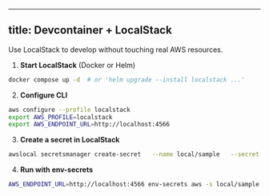 
---
title: Devcontainer + LocalStack
---

Use LocalStack to develop without touching real AWS resources.

1. **Start LocalStack** (Docker or Helm)

```bash
docker compose up -d  # or 'helm upgrade --install localstack ...'
```

2. **Configure CLI**

```bash
aws configure --profile localstack
export AWS_PROFILE=localstack
export AWS_ENDPOINT_URL=http://localhost:4566
```

3. **Create a secret in LocalStack**

```bash
awslocal secretsmanager create-secret   --name local/sample   --secret-string '{"user":"dev","password":"dev"}'
```

4. **Run with env-secrets**

```bash
AWS_ENDPOINT_URL=http://localhost:4566 env-secrets aws -s local/sample -r us-east-1 -- env | grep -E '(user|password)'
```
